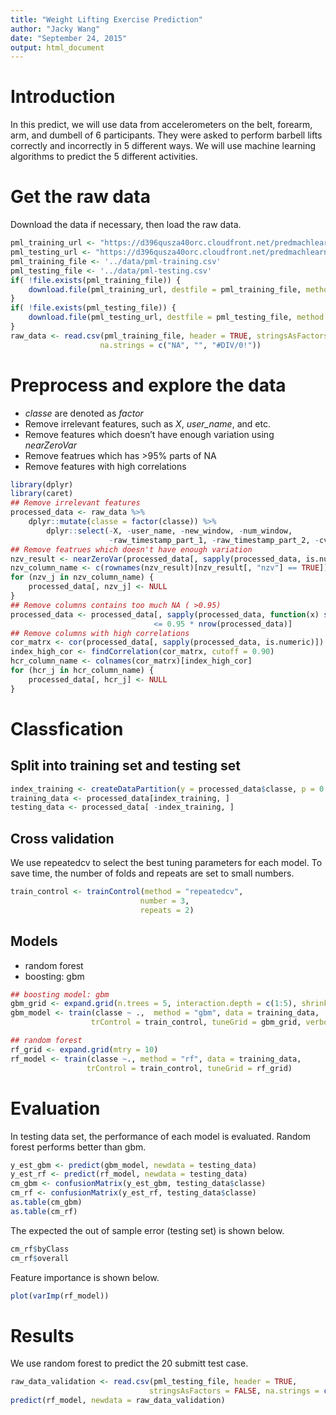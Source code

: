 ```yaml
---
title: "Weight Lifting Exercise Prediction"
author: "Jacky Wang"
date: "September 24, 2015"
output: html_document
---
```


# Introduction

  In this predict, we will use data from accelerometers on the belt,
  forearm, arm, and dumbell of 6 participants. They were asked to
  perform barbell lifts correctly and incorrectly in 5 different
  ways. We will use machine learning algorithms to predict the 5
  different activities.


# Get the raw data

Download the data if necessary, then load the raw data.
```r
pml_training_url <- "https://d396qusza40orc.cloudfront.net/predmachlearn/pml-training.csv"
pml_testing_url <- "https://d396qusza40orc.cloudfront.net/predmachlearn/pml-testing.csv"
pml_training_file <- '../data/pml-training.csv'
pml_testing_file <- '../data/pml-testing.csv'
if( !file.exists(pml_training_file)) {
    download.file(pml_training_url, destfile = pml_training_file, method = "wget")
}
if( !file.exists(pml_testing_file)) {
    download.file(pml_testing_url, destfile = pml_testing_file, method = "wget")
}
raw_data <- read.csv(pml_training_file, header = TRUE, stringsAsFactors = FALSE,
                    na.strings = c("NA", "", "#DIV/0!"))
```

# Preprocess and explore the data

+ *classe* are denoted as *factor*
+ Remove irrelevant features, such as *X*, *user_name*, and etc.
+ Remove features which doesn't have enough variation using *nearZeroVar*
+ Remove featrues which has >95% parts of NA
+ Remove features with high correlations

```r
library(dplyr)
library(caret)
## Remove irrelevant features
processed_data <- raw_data %>%
    dplyr::mutate(classe = factor(classe)) %>%
        dplyr::select(-X, -user_name, -new_window, -num_window,
                      -raw_timestamp_part_1, -raw_timestamp_part_2, -cvtd_timestamp)
## Remove featrues which doesn't have enough variation
nzv_result <- nearZeroVar(processed_data[, sapply(processed_data, is.numeric)], saveMetrics = TRUE)
nzv_column_name <- c(rownames(nzv_result)[nzv_result[, "nzv"] == TRUE])
for (nzv_j in nzv_column_name) {
    processed_data[, nzv_j] <- NULL
}
## Remove columns contains too much NA ( >0.95)
processed_data <- processed_data[, sapply(processed_data, function(x) sum(is.na(x)))
                                <= 0.95 * nrow(processed_data)]
## Remove columns with high correlations
cor_matrx <- cor(processed_data[, sapply(processed_data, is.numeric)])
index_high_cor <- findCorrelation(cor_matrx, cutoff = 0.90)
hcr_column_name <- colnames(cor_matrx)[index_high_cor]
for (hcr_j in hcr_column_name) {
    processed_data[, hcr_j] <- NULL
}

```
# Classfication
## Split into training set and testing set
```r
index_training <- createDataPartition(y = processed_data$classe, p = 0.6, list = FALSE)
training_data <- processed_data[index_training, ]
testing_data <- processed_data[ -index_training, ]
```
## Cross validation
We use repeatedcv to select the best tuning parameters for each model.
To save time, the number of folds and repeats are set to small numbers.
```r
train_control <- trainControl(method = "repeatedcv",
                             number = 3,
                             repeats = 2)
```
## Models
+ random forest
+ boosting: gbm

```r
## boosting model: gbm
gbm_grid <- expand.grid(n.trees = 5, interaction.depth = c(1:5), shrinkage = .1)
gbm_model <- train(classe ~ .,  method = "gbm", data = training_data,
                  trControl = train_control, tuneGrid = gbm_grid, verbose = FALSE)

## random forest
rf_grid <- expand.grid(mtry = 10)
rf_model <- train(classe ~., method = "rf", data = training_data,
                 trControl = train_control, tuneGrid = rf_grid)
```
# Evaluation
In testing data set, the performance of each model is evaluated.
Random forest performs better than gbm.

```r
y_est_gbm <- predict(gbm_model, newdata = testing_data)
y_est_rf <- predict(rf_model, newdata = testing_data)
cm_gbm <- confusionMatrix(y_est_gbm, testing_data$classe)
cm_rf <- confusionMatrix(y_est_rf, testing_data$classe)
as.table(cm_gbm)
as.table(cm_rf)
```

The expected the out of sample error (testing set) is shown below.
```r
cm_rf$byClass
cm_rf$overall
```

Feature importance is shown below.
```r
plot(varImp(rf_model))
```

# Results
We use random forest to predict the 20 submitt test case.
```r
raw_data_validation <- read.csv(pml_testing_file, header = TRUE,
                               stringsAsFactors = FALSE, na.strings = c("NA", ""))
predict(rf_model, newdata = raw_data_validation)
```
